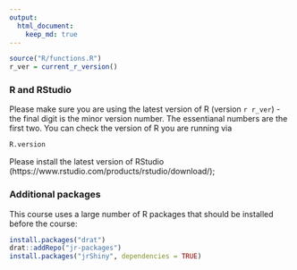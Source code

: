 ```yaml
---
output:
  html_document:
    keep_md: true
---
```


```r
source("R/functions.R")
r_ver = current_r_version()
```

### R and RStudio

Please make sure you are using the latest version of R (version
`r r_ver`) - the final digit is the minor version number. The essentianal numbers 
are the first two. You can check the version of R you are running via
```r
R.version
```

Please install the latest version of RStudio (https://www.rstudio.com/products/rstudio/download/); 

### Additional packages

This course uses a large number of R packages that should be installed before the course:

```r
install.packages("drat")
drat::addRepo("jr-packages")
install.packages("jrShiny", dependencies = TRUE)
```

